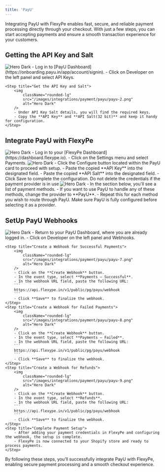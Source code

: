 ```yaml
---
title: 'PayU'
---
```


Integrating PayU with FlexyPe enables fast, secure, and reliable payment processing directly through your checkout. With just a few steps, you can start accepting payments and ensure a smooth transaction experience for your customers.

## Getting the API Key and Salt

<Steps>
    <Step title="Access PayU Dashboard">
        <img
            className="rounded-lg"
            src="/images/integrations/payment/payu/payu-1.png"
            alt="Hero Dark"
        />
        - Log in to [PayU Dashboard](https://onboarding.payu.in/app/account/signin).
        - Click on Developer on the left panel and select API Keys.
    </Step>

    <Step title="Get the API Key and Salt">
        <img
            className="rounded-lg"
            src="/images/integrations/payment/payu/payu-2.png"
            alt="Hero Dark"
        />
        - Under API Key Salt details, you will find the required keys.
        - Copy the **API Key** and **API Salt(32 bit)** and keep it handy for configuration.
    </Step>
</Steps>

## Integrate PayU with FlexyPe

<Steps>
    <Step title="Access PayU in FlexyPe Dashboard.">
        <img
            className="rounded-lg"
            src="/images/integrations/payment/payu/payu-3.png"
            alt="Hero Dark"
        />
        - Log in to your [FlexyPe Dashboard](https://dashboard.flexype.io).
        - Click on the Settings menu and select Payments.
    </Step>
    <Step title="Configure PayU">
        <img
            className="rounded-lg"
            src="/images/integrations/payment/payu/payu-4.png"
            alt="Hero Dark"
        />
        - Click the Configure button located within the PayU card to proceed with setup.
        - Paste the copied **API Key** into the designated field.
        - Paste the copied **API Salt** into the designated field.
        - Click Save to complete the configuration.
        <Warning>Do not delete the credentials if the payment provider is in use</Warning>
    </Step>
    <Step title="Use PayU for Your Payment Methods">
        <img
            className="rounded-lg"
            src="/images/integrations/payment/payu/payu-5.png"
            alt="Hero Dark"
        />
        - In the section below, you'll see a list of payment methods.
        - If you want to use PayU to handle any of these methods, change the provider to **PayU**.
        - Repeat this for each method you wish to route through PayU.
        <Warning>Make sure PayU is fully configured before selecting it as a provider.</Warning>
    </Step>
</Steps>

## SetUp PayU Webhooks

<Steps>
    <Step title="Access PayU Dashboard">
        <img
            className="rounded-lg"
            src="/images/integrations/payment/payu/payu-6.png"
            alt="Hero Dark"
        />
        - Return to your PayU Dashboard, where you are already logged in.
        - Click on Developer on the left panel and Webhooks.
    </Step>

    <Step title="Create a Webhook for Successful Payments">
        <img
            className="rounded-lg"
            src="/images/integrations/payment/payu/payu-7.png"
            alt="Hero Dark"
        />
        - Click on the **Create Webhook** button.
        - In the event type, select **Payments – Successful**.
        - In the webhook URL field, paste the following URL:
        ```
        https://api.flexype.in/v1/public/pg/payu/webhook
        ```
        - Click **Save** to finalize the webhook.
    </Step>
    <Step title="Create a Webhook for Failed Payments">
        <img
            className="rounded-lg"
            src="/images/integrations/payment/payu/payu-8.png"
            alt="Hero Dark"
        />
        - Click on the **Create Webhook** button.
        - In the event type, select **Payments – Failed**.
        - In the webhook URL field, paste the following URL:
        ```
        https://api.flexype.in/v1/public/pg/payu/webhook
        ```
        - Click **Save** to finalize the webhook.
    </Step>
    <Step title="Create a Webhook for Refunds">
        <img
            className="rounded-lg"
            src="/images/integrations/payment/payu/payu-9.png"
            alt="Hero Dark"
        />
        - Click on the **Create Webhook** button.
        - In the event type, select **Refunds**.
        - In the webhook URL field, paste the following URL:
        ```
        https://api.flexype.in/v1/public/pg/payu/webhook
        ```
        - Click **Save** to finalize the webhook.
    </Step>
    <Step title="Complete Payment Setup">
        - After adding your payment credentials in FlexyPe and configuring the webhook, the setup is complete.
        - FlexyPe is now connected to your Shopify store and ready to process payments.
    </Step>
</Steps>

By following these steps, you’ll successfully integrate PayU with FlexyPe, enabling secure payment processing and a smooth checkout experience.
